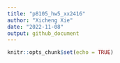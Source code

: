 ```yaml
---
title: "p8105_hw5_xx2416"
author: "Xicheng Xie"
date: "2022-11-08"
output: github_document
---
```


```r
knitr::opts_chunk$set(echo = TRUE)
```



